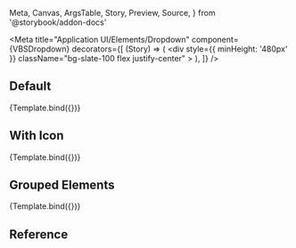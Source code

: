   Meta,
  Canvas,
  ArgsTable,
  Story,
  Preview,
  Source,
} from '@storybook/addon-docs'

<Meta
  title="Application UI/Elements/Dropdown"
  component={VBSDropdown}
  decorators={[
    (Story) => (
      <div
        style={{ minHeight: '480px' }}
        className="bg-slate-100 flex justify-center"
      >
        <Story />
      </div>
    ),
  ]}
/>


## Default

<Canvas>
  <Story
    name="Default"
    args={{
      elements: [{ text: 'Link 1' }, { text: 'Link 2' }, { text: 'Link 3' }],
    }}
  >
    {Template.bind({})}
  </Story>
</Canvas>

## With Icon

<Canvas>
  <Story
    name="With Icon"
    args={{
      elements: [
        { text: 'Link 1', iconName: 'academic-cap' },
        { text: 'Link 2', iconName: 'adjustments-vertical' },
        { text: 'Link 3', iconName: 'arrow-up-tray' },
      ],
    }}
  >
    {Template.bind({})}
  </Story>
</Canvas>

## Grouped Elements

<Canvas>
  <Story
    name="Grouped Elements"
    args={{
      groupElements: [
        [
          { text: 'Link 1', iconName: 'academic-cap' },
          { text: 'Link 2', iconName: 'adjustments-vertical' },
          { text: 'Link 3', iconName: 'arrow-up-tray' },
        ],
        [
          { text: 'Link 1', iconName: 'academic-cap' },
          { text: 'Link 2', iconName: 'adjustments-vertical' },
        ],
      ],
    }}
  >
    {Template.bind({})}
  </Story>
</Canvas>

## Reference

<ArgsTable of={VBSDropdown} />
